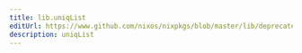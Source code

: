 ```yaml
---
title: lib.uniqList
editUrl: https://www.github.com/nixos/nixpkgs/blob/master/lib/deprecated.nix#L91C14
description: uniqList
---
```




<LinkCard
    title="Contribute Now!"
    description="API Documentation is done in our source code"
    href="https://www.github.com/nixos/nixpkgs/blob/master/lib/deprecated.nix#L91C14"
/>

